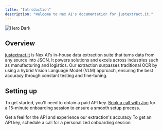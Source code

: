 ```yaml
---
title: "Introduction"
description: "Welcome to Nex AI's documentation for justextract.it."
---
```


<img alt="Hero Dark" classname="hidden dark:block" src="/images/hero-dark.png" />

## Overview

[justextract.it](https://justextract.it) is Nex AI's in-house data extraction suite that turns data from any source into JSON. It powers solutions and excels across industries such as manufacturing and logistics. Our extraction surpasses traditional OCR by using a hybrid Vision Language Model (VLM) approach, ensuring the best accuracy through constant testing and fine-tuning.

## Setting up

To get started, you'll need to obtain a paid API key. [Book a call with Jon](https://app.apollo.io/#/meet/jonathan/15-min-onboarding) for a 15-minute onboarding session to ensure a smooth setup process.

<CardGroup cols={2}>
  <Card title="Explore Playground" icon="play" href="https://justextract.it/playground">
    Get a feel for the API and experience our extraction's accuracy
  </Card>

  <Card title="Onboarding Call" icon="phone" href="https://app.apollo.io/#/meet/jonathan/15-min-onboarding">
    To get an API key, schedule a call for a personalized onboarding session
  </Card>
</CardGroup>